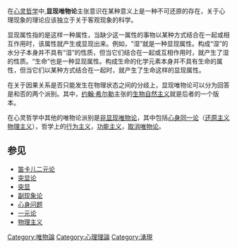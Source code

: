 {{沒有來源|time=2010-08-07}}
在[[心灵哲学|心灵哲学]]中,'''显现唯物论'''主张意识在某种意义上是一种不可还原的存在，关于心理现象的理论应该独立于关于客观现象的科学。

显现属性指的是这样一种属性，当缺少这一属性的事物以某种方式结合在一起或相互作用时，该属性就产生或显现出来。例如，“湿”就是一种显现属性。构成“湿”的水分子本身并不具有“湿”的性质，但当它们结合在一起或互相作用时，就产生了湿的性质。“生命”也是一种显现属性。构成生命的化学元素本身并不具有生命的属性，但当它们以某种方式结合在一起时，就产生了生命这样的显现属性。

在关于因果关系是否只能发生在物理状态之间的分歧上，显现唯物论可以分为回答是和否的两个派别。其中，[[约翰·希尔勒|约翰·希尔勒]]主张的[[生物自然主义|生物自然主义]]就是后者的一个版本。

在心灵哲学中其他的唯物论派别是[[非显现唯物论|非显现唯物论]]，其中包括[[心身同一论|心身同一论]]（[[还原主义物理主义|还原主义物理主义]]），哲学上的[[行为主义|行为主义]]，[[功能主义|功能主义]]，[[取消唯物论|取消唯物论]]。


==参见==
* [[笛卡儿二元论|笛卡儿二元论]]
* [[突显论|突显论]]
* [[突显|突显]]
* [[副现象论|副现象论]]
* [[心身问题|心身问题]]
* [[一元论|一元论]]
* [[物理主义|物理主义]]


[[Category:唯物論|Category:唯物論]]
[[Category:心理理論|Category:心理理論]]
[[Category:湧現|Category:湧現]]

{{哲学小作品}}